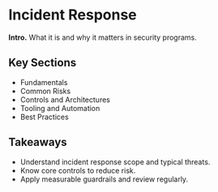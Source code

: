 # Incident Response

**Intro.** What it is and why it matters in security programs.

## Key Sections
- Fundamentals
- Common Risks
- Controls and Architectures
- Tooling and Automation
- Best Practices

## Takeaways
- Understand incident response scope and typical threats.
- Know core controls to reduce risk.
- Apply measurable guardrails and review regularly.
